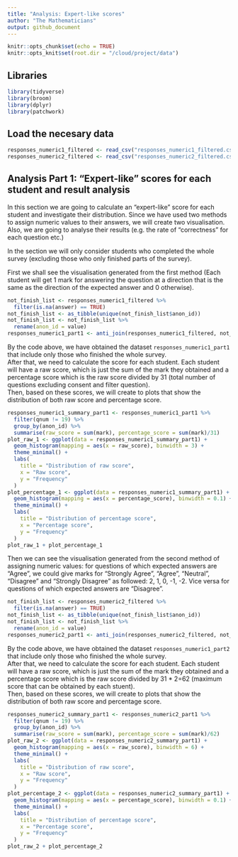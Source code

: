 ```yaml
---
title: "Analysis: Expert-like scores"
author: "The Mathematicians"
output: github_document
---
```


```r
knitr::opts_chunk$set(echo = TRUE)
knitr::opts_knit$set(root.dir = "/cloud/project/data")
```

## Libraries

```r
library(tidyverse)
library(broom)
library(dplyr)
library(patchwork)
```

## Load the necesary data

```r
responses_numeric1_filtered <- read_csv("responses_numeric1_filtered.csv")
responses_numeric2_filtered <- read_csv("responses_numeric2_filtered.csv")
```

## Analysis Part 1: "Expert-like" scores for each student and result analysis

In this section we are going to calculate an "expert-like" score for each student and investigate their distribution. Since we have used two methods to assign numeric values to their answers, we will create two visualisation. Also, we are going to analyse their results (e.g. the rate of "correctness" for each question etc.)  

In the section we will only consider students who completed the whole survey (excluding those who only finished parts of the survey).  

First we shall see the visualisation generated from the first method (Each student will get 1 mark for answering the question at a direction that is the same as the direction of the expected answer and 0 otherwise). 

```r
not_finish_list <- responses_numeric1_filtered %>%
  filter(is.na(answer) == TRUE) 
not_finish_list <- as_tibble(unique(not_finish_list$anon_id))
not_finish_list <- not_finish_list %>%
  rename(anon_id = value)
responses_numeric1_part1 <- anti_join(responses_numeric1_filtered, not_finish_list, by = "anon_id")
```

By the code above, we have obtained the dataset `responses_numeric1_part1` that include only those who finished the whole survey.  
After that, we need to calculate the score for each student. Each student will have a raw score, which is just the sum of the mark they obtained and a percentage score which is the raw score divided by 31 (total number of questions excluding consent and filter question).  
Then, based on these scores, we will create to plots that show the distribution of both raw score and percentage score.

```r
responses_numeric1_summary_part1 <- responses_numeric1_part1 %>%
  filter(qnum != 19) %>%
  group_by(anon_id) %>%
  summarise(raw_score = sum(mark), percentage_score = sum(mark)/31)
plot_raw_1 <- ggplot(data = responses_numeric1_summary_part1) +
  geom_histogram(mapping = aes(x = raw_score), binwidth = 3) +
  theme_minimal() +
  labs(
    title = "Distribution of raw score",
    x = "Raw score",
    y = "Frequency"
  )
plot_percentage_1 <- ggplot(data = responses_numeric1_summary_part1) +
  geom_histogram(mapping = aes(x = percentage_score), binwidth = 0.1) +
  theme_minimal() +
  labs(
    title = "Distribution of percentage score",
    x = "Percentage score",
    y = "Frequency"
  )
plot_raw_1 + plot_percentage_1
```
<Insert interpretation>

Then we can see the visualisation generated from the second method of assigning numeric values: for questions of which expected answers are "Agree", we could give marks for "Strongly Agree", "Agree", "Neutral", "Disagree" and "Strongly Disagree" as followed: 2, 1, 0, -1, -2. Vice versa for questions of which expected answers are "Disagree".

```r
not_finish_list <- responses_numeric2_filtered %>%
  filter(is.na(answer) == TRUE) 
not_finish_list <- as_tibble(unique(not_finish_list$anon_id))
not_finish_list <- not_finish_list %>%
  rename(anon_id = value)
responses_numeric2_part1 <- anti_join(responses_numeric2_filtered, not_finish_list, by = "anon_id")
```

By the code above, we have obtained the dataset `responses_numeric1_part2` that include only those who finished the whole survey.  
After that, we need to calculate the score for each student. Each student will have a raw score, which is just the sum of the mark they obtained and a percentage score which is the raw score divided by 31 * 2=62 (maximum score that can be obtained by each stuent).  
Then, based on these scores, we will create to plots that show the distribution of both raw score and percentage score.

```r
responses_numeric2_summary_part1 <- responses_numeric2_part1 %>%
  filter(qnum != 19) %>%
  group_by(anon_id) %>%
  summarise(raw_score = sum(mark), percentage_score = sum(mark)/62)
plot_raw_2 <- ggplot(data = responses_numeric2_summary_part1) +
  geom_histogram(mapping = aes(x = raw_score), binwidth = 6) +
  theme_minimal() +
  labs(
    title = "Distribution of raw score",
    x = "Raw score",
    y = "Frequency"
  )
plot_percentage_2 <- ggplot(data = responses_numeric2_summary_part1) +
  geom_histogram(mapping = aes(x = percentage_score), binwidth = 0.1) +
  theme_minimal() +
  labs(
    title = "Distribution of percentage score",
    x = "Percentage score",
    y = "Frequency"
  )
plot_raw_2 + plot_percentage_2
```
<Insert Interpretation>
